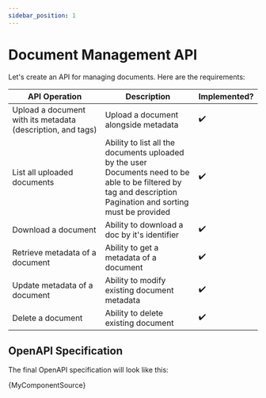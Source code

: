 ```yaml
---
sidebar_position: 1
---
```


# Document Management API

Let's create an API for managing documents. Here are the requirements:

| API Operation                                               | Description                                                                                                                                                            | Implemented?       |
|-------------------------------------------------------------|------------------------------------------------------------------------------------------------------------------------------------------------------------------------|--------------------|
| Upload a document with its metadata (description, and tags) | Upload a document alongside metadata                                                                                                                                   | :heavy_check_mark: |
| List all uploaded documents                                 | Ability to list all the documents uploaded by the user<br/>Documents need to be able to be filtered by tag and description<br/>Pagination and sorting must be provided | :heavy_check_mark: |
| Download a document                                         | Ability to download a doc by it's identifier                                                                                                                           | :heavy_check_mark: |
| Retrieve metadata of a document                             | Ability to get a metadata of a document                                                                                                                                | :heavy_check_mark: |
| Update metadata of a document                               | Ability to modify existing document metadata                                                                                                                           | :heavy_check_mark: |
| Delete a document                                           | Ability to delete existing document                                                                                                                                    | :heavy_check_mark: |


## OpenAPI Specification

The final OpenAPI specification will look like this:

<CodeBlock language="yaml" title="OpenAPI specification">{MyComponentSource}</CodeBlock>
